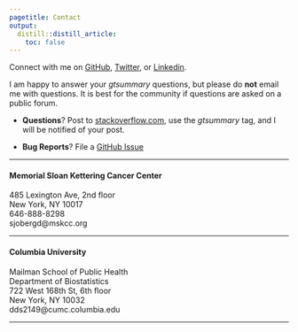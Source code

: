 ```yaml
---
pagetitle: Contact
output:
  distill::distill_article:
    toc: false
---
```


Connect with me on <a href="https://github.com/ddsjoberg">GitHub</a>, <a href="https://twitter.com/statistishdan">Twitter</a>, or <a href="https://linkedin.com/in/ddsjoberg/">Linkedin</a>.

I am happy to answer your _gtsummary_ questions, but please do **not** email me with questions. 
It is best for the community if questions are asked on a public forum.

- **Questions**? Post to [stackoverflow.com](https://stackoverflow.com/), use the _gtsummary_ tag, and I will be notified of your post.

- **Bug Reports**? File a [GitHub Issue](https://github.com/ddsjoberg/gtsummary/issues)

----  

#### <b>Memorial Sloan Kettering Cancer Center</b> 
<!-- <img src="images/logo-mskcc.png" style="width:20%;" align="right"> -->
485 Lexington Ave, 2nd floor<br>
New York, NY 10017<br>
646-888-8298<br>
sjobergd@mskcc.org<br>

----  

#### <b>Columbia University</b><br> 
<!-- <img src="images/logo-columbia.png" style="width:23%;" align="right">   -->
Mailman School of Public Health<br>
Department of Biostatistics<br>
722 West 168th St, 6th floor<br>
New York, NY 10032<br>
dds2149@cumc.columbia.edu<br>

----

